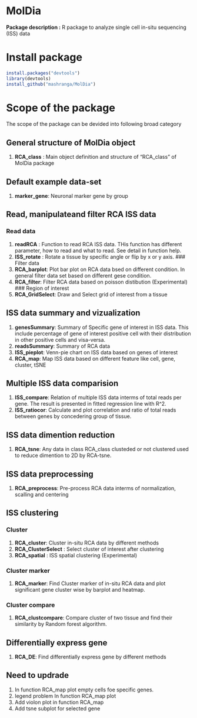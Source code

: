 # MolDia
__Package description :__ R package to analyze single cell in-situ sequencing (ISS) data

# Install package 
```r
install.packages("devtools")
library(devtools)
install_github("mashranga/MolDia")
```
# Scope of the package
The scope of the package can be devided into following broad category

## General structure of MolDia object
1. __RCA_class__ : Main object definition and structure of "RCA_class" of MolDia package

## Default example data-set
1. __marker_gene__: Neuronal marker gene by group

## Read, manipulateand filter RCA ISS data
### Read data
1. __readRCA__ : Function to read RCA ISS data. THis function has different parameter, how to read and what to read. See detail in function help.
2. __ISS_rotate__ : Rotate a tissue by specific angle or flip  by x or y axis.
### Filter data
1. __RCA_barplot__: Plot bar plot on RCA data bsed on different condition. In general filter data set based on different gese condition. 
1. __RCA_filter__: Filter RCA data based on poisson distibution (Experimental)
### Region of interest
1. __RCA_GridSelect__: Draw and Select grid of interest from a tissue

## ISS data summary and vizualization
1. __genesSummary__: Summary of Specific gene of interest in ISS data. This include percentage of gene of interest positive cell with their distribution in other positive cells and visa-versa.
2. __readsSummary__: Summary of RCA data
2. __ISS_pieplot__: Venn-pie chart on ISS data based on genes of interest
3. __RCA_map__: Map ISS data based on different feature like cell, gene, cluster, tSNE

## Multiple ISS data comparision
1. __ISS_compare__: Relation of multiple ISS data interms of total reads per gene. The result is presented in fitted regression line with R^2.
2. __ISS_ratiocor__: Calculate and plot correlation and ratio of total reads between genes by concedering group of tissue.

## ISS data dimention reduction
1. __RCA_tsne__: Any data in class RCA_class clusteded or not clustered used to reduce dimention to 2D by RCA-tsne.

## ISS data preprocessing 
1. __RCA_preprocess__: Pre-process RCA data interms of normalization, scalling and centering

## ISS clustering
### Cluster
1. __RCA_cluster__: Cluster in-situ RCA data by different methods
2. __RCA_ClusterSelect__ : Select cluster of interest after clustering
3. __RCA_spatial__ : ISS spatial clustering (Experimental)

### Cluster marker
1. __RCA_marker__: Find Cluster marker of in-situ RCA data and plot significant gene cluster wise by barplot and heatmap.

### Cluster compare
1. __RCA_clustcompare__: Compare cluster of two tissue and find their similarity by Random forest algorithm.

## Differentially express gene
1. __RCA_DE__: Find differentially express gene by different methods



## Need to updrade 

1. In function RCA_map plot empty cells foe specific genes.
2. legend problem In function RCA_map plot
3. Add violon plot in function RCA_map
4. Add tsne subplot for selected gene 